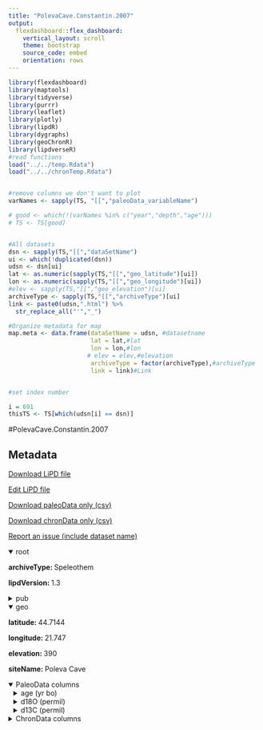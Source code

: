 ```yaml
---
title: "PolevaCave.Constantin.2007"
output: 
  flexdashboard::flex_dashboard:
    vertical_layout: scroll
    theme: bootstrap
    source_code: embed
    orientation: rows
---
```


```r
library(flexdashboard)
library(maptools)
library(tidyverse)
library(purrr)
library(leaflet)
library(plotly)
library(lipdR)
library(dygraphs)
library(geoChronR)
library(lipdverseR)
#read functions
load("../../temp.Rdata")
load("../../chronTemp.Rdata")


#remove columns we don't want to plot
varNames <- sapply(TS, "[[","paleoData_variableName")

# good <- which(!(varNames %in% c("year","depth","age")))
# TS <- TS[good]


#All datasets
dsn <- sapply(TS,"[[","dataSetName")
ui <- which(!duplicated(dsn))
udsn <- dsn[ui]
lat <- as.numeric(sapply(TS,"[[","geo_latitude")[ui])
lon <- as.numeric(sapply(TS,"[[","geo_longitude")[ui])
#elev <- sapply(TS,"[[","geo_elevation")[ui]
archiveType <- sapply(TS,"[[","archiveType")[ui]
link <- paste0(udsn,".html") %>% 
  str_replace_all("'","_")

#Organize metadata for map
map.meta <- data.frame(dataSetName = udsn, #datasetname
                       lat = lat,#lat
                       lon = lon,#lon
                      # elev = elev,#elevation
                       archiveType = factor(archiveType),#archiveType
                       link = link)#Link


#set index number

i = 691
thisTS <- TS[which(udsn[i] == dsn)]
```
#PolevaCave.Constantin.2007

Metadata {.sidebar}
-------------------------------------
[Download LiPD file](PolevaCave.Constantin.2007.lpd)
            

[Edit LiPD file](http://lipd.net/playground?source=http://lipdverse.org/globalHolocene/0_25_5/PolevaCave.Constantin.2007.lpd)
            

[Download paleoData only (csv)](PolevaCave.Constantin.2007.csv)
            

[Download chronData only (csv)](PolevaCave.Constantin.2007-chron.csv)
            

[Report an issue (include dataset name)](https://github.com/nickmckay/LiPDverse/issues)

<details open style="margin-left: 0px">
<summary>root</summary>
<p style="margin-left: 0px"><strong>archiveType: </strong>Speleothem
<p style="margin-left: 0px"><strong>lipdVersion: </strong>1.3
</details>
<details>
<summary>pub</summary>
<details style="margin-left: 10px">
<summary>pub1</summary>
<p style="margin-left: 10px"><strong>author: </strong>list(list(name = "Constantin, Silviu"), list(name = "Bojar, Ana-Voica"), list(name = "Lauritzen, Stein-Erik"), list(name = "Lundberg, Joyce"))
<p style="margin-left: 10px"><strong>journal: </strong>Palaeogeography, Palaeoclimatology, Palaeoecology
<p style="margin-left: 10px"><strong>volume: </strong>243
<p style="margin-left: 10px"><strong>pages: </strong>322-338
<p style="margin-left: 10px"><strong>title: </strong>Holocene and Late Pleistocene climate in the sub-Mediterranean continental environment: A speleothem record from Poleva Cave (Southern Carpathians, Romania)
</details>
<details style="margin-left: 10px">
<summary>pub2</summary>
<p style="margin-left: 10px"><strong>author: </strong>list(list(name = NA))
</details>
</details>
<details open style="margin-left: 0px">
<summary>geo</summary>
<p style="margin-left: 0px"><strong>latitude: </strong>44.7144
<p style="margin-left: 0px"><strong>longitude: </strong>21.747
<p style="margin-left: 0px"><strong>elevation: </strong>390
<p style="margin-left: 0px"><strong>siteName: </strong>Poleva Cave
</details>
<details open>
<summary>PaleoData columns</summary>
<details style="margin-left: 10px">
<summary>age (yr bo)</summary>
<p style="margin-left: 10px"><strong>TSid: </strong>WEB00f8bf96
<p style="margin-left: 10px"><strong>variableName: </strong>age
<p style="margin-left: 10px"><strong>units: </strong>yr bo
</details>
<details style="margin-left: 10px">
<summary>d18O (permil)</summary>
<p style="margin-left: 10px"><strong>TSid: </strong>WEB21765f70
<p style="margin-left: 10px"><strong>variableName: </strong>d18O
<p style="margin-left: 10px"><strong>units: </strong>permil
<p style="margin-left: 10px"><strong>useInGlobalTemperatureAnalysis: </strong>TRUE
<details>
<summary>interpretation</summary>
<details style="margin-left: 20px">
<summary>1</summary>
<p style="margin-left: 20px"><strong>direction: </strong>positive
<p style="margin-left: 20px"><strong>scope: </strong>climate
<p style="margin-left: 20px"><strong>seasonality: </strong>1 2 3 4 5 6 7 8 9 10 11 12
<p style="margin-left: 20px"><strong>variable: </strong>T
<p style="margin-left: 20px"><strong>variableDetail: </strong>air@surface
</details>
</details>
</details>
<details style="margin-left: 10px">
<summary>d13C (permil)</summary>
<p style="margin-left: 10px"><strong>TSid: </strong>WEB2fbf3af7
<p style="margin-left: 10px"><strong>variableName: </strong>d13C
<p style="margin-left: 10px"><strong>units: </strong>permil
<p style="margin-left: 10px"><strong>useInGlobalTemperatureAnalysis: </strong>FALSE
</details>
<details>
<summary>ChronData columns</summary>
<details style="margin-left: 10px">
<summary>depth (cm)</summary>
<p style="margin-left: 10px"><strong>TSid: </strong>WEB9e8b5067
<p style="margin-left: 10px"><strong>variableName: </strong>depth
<p style="margin-left: 10px"><strong>units: </strong>cm
</details>
<details style="margin-left: 10px">
<summary>Lab# (unitless)</summary>
<p style="margin-left: 10px"><strong>TSid: </strong>WEB6059d811
<p style="margin-left: 10px"><strong>variableName: </strong>Lab#
<p style="margin-left: 10px"><strong>units: </strong>unitless
</details>
<details style="margin-left: 10px">
<summary>depth_top (cm)</summary>
<p style="margin-left: 10px"><strong>TSid: </strong>WEBfe64a33d
<p style="margin-left: 10px"><strong>variableName: </strong>depth_top
<p style="margin-left: 10px"><strong>units: </strong>cm
</details>
<details style="margin-left: 10px">
<summary>depth_bot (cm)</summary>
<p style="margin-left: 10px"><strong>TSid: </strong>WEBccb01568
<p style="margin-left: 10px"><strong>variableName: </strong>depth_bot
<p style="margin-left: 10px"><strong>units: </strong>cm
</details>
<details style="margin-left: 10px">
<summary>U (ppm)</summary>
<p style="margin-left: 10px"><strong>TSid: </strong>WEB43376eab
<p style="margin-left: 10px"><strong>variableName: </strong>U
<p style="margin-left: 10px"><strong>units: </strong>ppm
</details>
<details style="margin-left: 10px">
<summary>U_error (ppm)</summary>
<p style="margin-left: 10px"><strong>TSid: </strong>WEB131a10b4
<p style="margin-left: 10px"><strong>variableName: </strong>U_error
<p style="margin-left: 10px"><strong>units: </strong>ppm
</details>
<details style="margin-left: 10px">
<summary>232Th (ppm)</summary>
<p style="margin-left: 10px"><strong>TSid: </strong>WEBcdd11558
<p style="margin-left: 10px"><strong>variableName: </strong>232Th
<p style="margin-left: 10px"><strong>units: </strong>ppm
</details>
<details style="margin-left: 10px">
<summary>234U/238U (unitless)</summary>
<p style="margin-left: 10px"><strong>TSid: </strong>WEB598a66f8
<p style="margin-left: 10px"><strong>variableName: </strong>234U/238U
<p style="margin-left: 10px"><strong>units: </strong>unitless
</details>
<details style="margin-left: 10px">
<summary>234U/238U_error (unitless)</summary>
<p style="margin-left: 10px"><strong>TSid: </strong>WEB84a2cde0
<p style="margin-left: 10px"><strong>variableName: </strong>234U/238U_error
<p style="margin-left: 10px"><strong>units: </strong>unitless
</details>
<details style="margin-left: 10px">
<summary>230Th/234U (unitless)</summary>
<p style="margin-left: 10px"><strong>TSid: </strong>WEB52e6682f
<p style="margin-left: 10px"><strong>variableName: </strong>230Th/234U
<p style="margin-left: 10px"><strong>units: </strong>unitless
</details>
<details style="margin-left: 10px">
<summary>230Th/234U_error (unitless)</summary>
<p style="margin-left: 10px"><strong>TSid: </strong>WEBcc8e22d1
<p style="margin-left: 10px"><strong>variableName: </strong>230Th/234U_error
<p style="margin-left: 10px"><strong>units: </strong>unitless
</details>
<details style="margin-left: 10px">
<summary>230Th/232Th (unitless)</summary>
<p style="margin-left: 10px"><strong>TSid: </strong>WEBe37410bc
<p style="margin-left: 10px"><strong>variableName: </strong>230Th/232Th
<p style="margin-left: 10px"><strong>units: </strong>unitless
</details>
<details style="margin-left: 10px">
<summary>230Th/232Th_error (unitless)</summary>
<p style="margin-left: 10px"><strong>TSid: </strong>WEBcdfbdd9a
<p style="margin-left: 10px"><strong>variableName: </strong>230Th/232Th_error
<p style="margin-left: 10px"><strong>units: </strong>unitless
</details>
<details style="margin-left: 10px">
<summary>234U/232Th (unitless)</summary>
<p style="margin-left: 10px"><strong>TSid: </strong>WEB9f2f5b25
<p style="margin-left: 10px"><strong>variableName: </strong>234U/232Th
<p style="margin-left: 10px"><strong>units: </strong>unitless
</details>
<details style="margin-left: 10px">
<summary>234U/232Th_error (unitless)</summary>
<p style="margin-left: 10px"><strong>TSid: </strong>WEBced4a624
<p style="margin-left: 10px"><strong>variableName: </strong>234U/232Th_error
<p style="margin-left: 10px"><strong>units: </strong>unitless
</details>
<details style="margin-left: 10px">
<summary>calclulated_age (unitless)</summary>
<p style="margin-left: 10px"><strong>TSid: </strong>WEB5bc91753
<p style="margin-left: 10px"><strong>variableName: </strong>calclulated_age
<p style="margin-left: 10px"><strong>units: </strong>unitless
</details>
<details style="margin-left: 10px">
<summary>calculated_age_error (yr bp)</summary>
<p style="margin-left: 10px"><strong>TSid: </strong>WEB28130e8a
<p style="margin-left: 10px"><strong>variableName: </strong>calculated_age_error
<p style="margin-left: 10px"><strong>units: </strong>yr bp
</details>
<details style="margin-left: 10px">
<summary>corrected_age (yr)</summary>
<p style="margin-left: 10px"><strong>TSid: </strong>WEBfde05f99
<p style="margin-left: 10px"><strong>variableName: </strong>corrected_age
<p style="margin-left: 10px"><strong>units: </strong>yr
</details>
<details style="margin-left: 10px">
<summary>corrected_age_error (yr bp)</summary>
<p style="margin-left: 10px"><strong>TSid: </strong>WEBb5c01448
<p style="margin-left: 10px"><strong>variableName: </strong>corrected_age_error
<p style="margin-left: 10px"><strong>units: </strong>yr bp
</details>

Row {.tabset .tabset-fade}
-----------------------------------------------------------------------

### Sitemap

```r
  map.meta.split <- split(map.meta, map.meta$archiveType)


factpal <- colorFactor("Paired",map.meta$archiveType)
buff <- 15
l <- leaflet() %>% 
  addTiles() %>% 
  fitBounds(map.meta$lon[i]-buff,map.meta$lat[i]-buff,map.meta$lon[i]+buff,map.meta$lat[i]+buff)
  

  
  
names(map.meta.split) %>%
  purrr::walk( function(df) {
    l <<- l %>%
      addMarkers(data=map.meta.split[[df]],
                 lng=~lon, lat=~lat,
                 label=~as.character(archiveType),
                 popup=~paste(str_c('Dataset: <a href="',link,'">',dataSetName,'</a>'),
                                 # str_c("Elevation: ",elev),
                                  str_c("Archive Type: ",archiveType),
                                  sep = "<br>"),
                 group = df,
                 clusterOptions = markerClusterOptions(removeOutsideVisibleBounds = F),
                 labelOptions = labelOptions(noHide = F,
                                             direction = 'auto'))
  })

l %>%
  addLayersControl(position = "bottomleft",
    overlayGroups = names(map.meta.split),
    options = layersControlOptions(collapsed = FALSE,
                                   opacity = 0.8)
  )
```

### Search the LiPDverse (Beta! doesn't work well yet)
```r
#Add google search bar
htmltools::includeHTML("../../googleSearchChunk.html")
```


Row {.tabset .tabset-fade}
-----------------------------------------------------------------------

### d18O (permil)
```r
plotCol(thisTS,ind = 2)
```

### d13C (permil)
```r
plotCol(thisTS,ind = 3)
```

Row {.tabset .tabset-fade}
-----------------------------------------------------------------------

### depth (cm)
```r
plotCol(chronTS,ind = 19)
```

### Lab# (unitless)
```r
plotCol(chronTS,ind = 1)
```

### depth_top (cm)
```r
plotCol(chronTS,ind = 2)
```

### depth_bot (cm)
```r
plotCol(chronTS,ind = 3)
```

### U (ppm)
```r
plotCol(chronTS,ind = 4)
```

### U_error (ppm)
```r
plotCol(chronTS,ind = 5)
```

### 232Th (ppm)
```r
plotCol(chronTS,ind = 6)
```

### 234U/238U (unitless)
```r
plotCol(chronTS,ind = 7)
```

### 234U/238U_error (unitless)
```r
plotCol(chronTS,ind = 8)
```

### 230Th/234U (unitless)
```r
plotCol(chronTS,ind = 9)
```

### 230Th/234U_error (unitless)
```r
plotCol(chronTS,ind = 10)
```

### 230Th/232Th (unitless)
```r
plotCol(chronTS,ind = 11)
```

### 230Th/232Th_error (unitless)
```r
plotCol(chronTS,ind = 12)
```

### 234U/232Th (unitless)
```r
plotCol(chronTS,ind = 13)
```

### 234U/232Th_error (unitless)
```r
plotCol(chronTS,ind = 14)
```

### calclulated_age (unitless)
```r
plotCol(chronTS,ind = 15)
```

### calculated_age_error (yr bp)
```r
plotCol(chronTS,ind = 16)
```

### corrected_age (yr)
```r
plotCol(chronTS,ind = 17)
```

### corrected_age_error (yr bp)
```r
plotCol(chronTS,ind = 18)
```
